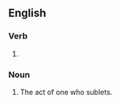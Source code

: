 ==English==

===Verb===
{{head|en|verb form}}

# {{present participle of|sublet|lang=en|nocat=1}}

===Noun===
{{en-noun}}

# The act of one who sublets.